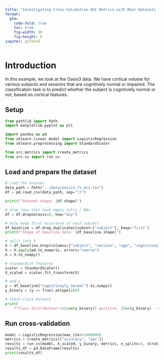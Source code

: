 ```yaml
---
title: "Investigating Cross-Validation AUC Metrics with Real Datasets - NP1 depression remission data"
format:
  gfm:
    code-fold: true
    toc: true
    fig-width: 10
    fig-height: 6
jupyter: python3
---
```

# Introduction
In this example, we look at the Oasis3 data. We have cortical volume for various subjects and sessions that are cognitively normal or impaired. The classification task is to predict whether the subject is cogntiviely normal or not, based on cortical features.

## Setup
```python
from pathlib import Path
import matplotlib.pyplot as plt

import pandas as pd
from sklearn.linear_model import LogisticRegression
from sklearn.preprocessing import StandardScaler

from src.metrics import create_metrics
from src.cv import run_cv
```

## Load and prepare the dataset
```python
# Load the dataset
data_path = Path("../data/oasis3_fs_mci.tsv")
df = pd.read_csv(data_path, sep="\t")

print(f"Dataset shape: {df.shape}")

# drop rows that have empty cells / NAs
df = df.dropna(axis=0, how="any")

# only keep first occurence of each subject
df_baseline = df.drop_duplicates(subset=["subject"], keep="first")
print(f"Shape of baseline data: {df_baseline.shape}")

# split into X
X = df_baseline.drop(columns=["subject", "session", "age", "cognitiveyly_normal"])
X = X.apply(pd.to_numeric, errors="coerce")
X = X.to_numpy()

# standardize features
scaler = StandardScaler()
X_scaled = scaler.fit_transform(X)

# and y
y = df_baseline["cognitiveyly_normal"].to_numpy()
y_binary = (y == True).astype(int)

# Check class balance
print(
    f"Class distribution:\n{sum(y_binary)} positive, {len(y_binary) - sum(y_binary)} negative, ratio: {sum(y_binary) / len(y_binary):.2f}")
```

## Run cross-validation
```python
model = LogisticRegression(max_iter=1000000)
metrics = create_metrics(["accuracy", "auc"])
results = run_cv(model, X_scaled, y_binary, metrics, n_splits=5, stratified=True, random_state=1)
results_df = pd.DataFrame(results)
print(results_df)
```